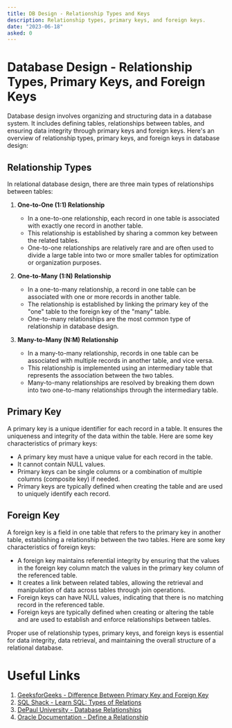 ```yaml
---
title: DB Design - Relationship Types and Keys
description: Relationship types, primary keys, and foreign keys.
date: "2023-06-18"
asked: 0
---
```


# Database Design - Relationship Types, Primary Keys, and Foreign Keys

Database design involves organizing and structuring data in a database system. It includes defining tables, relationships between tables, and ensuring data integrity through primary keys and foreign keys. Here's an overview of relationship types, primary keys, and foreign keys in database design:

## Relationship Types

In relational database design, there are three main types of relationships between tables:

1. **One-to-One (1:1) Relationship**

   - In a one-to-one relationship, each record in one table is associated with exactly one record in another table.
   - This relationship is established by sharing a common key between the related tables.
   - One-to-one relationships are relatively rare and are often used to divide a large table into two or more smaller tables for optimization or organization purposes.

2. **One-to-Many (1:N) Relationship**

   - In a one-to-many relationship, a record in one table can be associated with one or more records in another table.
   - The relationship is established by linking the primary key of the "one" table to the foreign key of the "many" table.
   - One-to-many relationships are the most common type of relationship in database design.

3. **Many-to-Many (N:M) Relationship**
   - In a many-to-many relationship, records in one table can be associated with multiple records in another table, and vice versa.
   - This relationship is implemented using an intermediary table that represents the association between the two tables.
   - Many-to-many relationships are resolved by breaking them down into two one-to-many relationships through the intermediary table.

## Primary Key

A primary key is a unique identifier for each record in a table. It ensures the uniqueness and integrity of the data within the table. Here are some key characteristics of primary keys:

- A primary key must have a unique value for each record in the table.
- It cannot contain NULL values.
- Primary keys can be single columns or a combination of multiple columns (composite key) if needed.
- Primary keys are typically defined when creating the table and are used to uniquely identify each record.

## Foreign Key

A foreign key is a field in one table that refers to the primary key in another table, establishing a relationship between the two tables. Here are some key characteristics of foreign keys:

- A foreign key maintains referential integrity by ensuring that the values in the foreign key column match the values in the primary key column of the referenced table.
- It creates a link between related tables, allowing the retrieval and manipulation of data across tables through join operations.
- Foreign keys can have NULL values, indicating that there is no matching record in the referenced table.
- Foreign keys are typically defined when creating or altering the table and are used to establish and enforce relationships between tables.

Proper use of relationship types, primary keys, and foreign keys is essential for data integrity, data retrieval, and maintaining the overall structure of a relational database.

# Useful Links

1. [GeeksforGeeks - Difference Between Primary Key and Foreign Key](https://www.geeksforgeeks.org/difference-between-primary-key-and-foreign-key/)
2. [SQL Shack - Learn SQL: Types of Relations](https://www.sqlshack.com/learn-sql-types-of-relations/)
3. [DePaul University - Database Relationships](https://condor.depaul.edu/gandrus/240IT/accesspages/relationships.htm)
4. [Oracle Documentation - Define a Relationship](https://docs.oracle.com/html/E79061_01/Content/Data%20model/Define_a_relationship.htm)
